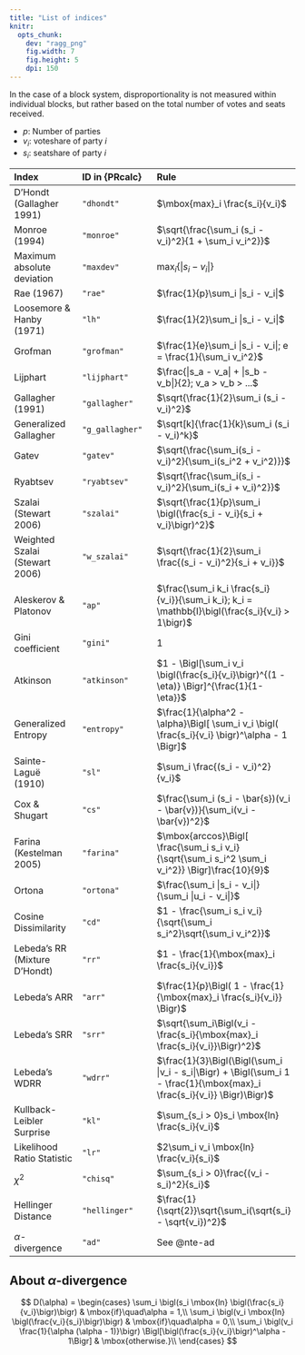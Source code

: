 ```yaml
---
title: "List of indices"
knitr: 
  opts_chunk: 
    dev: "ragg_png"
    fig.width: 7
    fig.height: 5
    dpi: 150
---
```


In the case of a block system, disproportionality is not measured within individual blocks, but rather based on the total number of votes and seats received.

* $p$: Number of parties
* $v_i$: voteshare of party $i$
* $s_i$: seatshare of party $i$

|Index|ID in {PRcalc}|Rule|
|:---|:---|:---|
|D'Hondt (Gallagher 1991)|`"dhondt"`|$\mbox{max}_i \frac{s_i}{v_i}$|
|Monroe (1994) |`"monroe"`|$\sqrt{\frac{\sum_i (s_i - v_i)^2}{1 + \sum_i v_i^2}}$|
|Maximum absolute deviation|`"maxdev"`|$\mbox{max}_i\{|s_i - v_i|\}$|
|Rae (1967) |`"rae"`|$\frac{1}{p}\sum_i |s_i - v_i|$|
|Loosemore & Hanby (1971)|`"lh"`|$\frac{1}{2}\sum_i |s_i - v_i|$|
|Grofman|`"grofman"`|$\frac{1}{e}\sum_i |s_i - v_i|; e = \frac{1}{\sum_i v_i^2}$||
|Lijphart|`"lijphart"`|$\frac{|s_a - v_a| + |s_b - v_b|}{2}; v_a > v_b > ...$|
|Gallagher (1991)|`"gallagher"`|$\sqrt{\frac{1}{2}\sum_i (s_i - v_i)^2}$|
|Generalized Gallagher|`"g_gallagher"`|$\sqrt[k]{\frac{1}{k}\sum_i (s_i - v_i)^k}$|
|Gatev|`"gatev"`|$\sqrt{\frac{\sum_i(s_i - v_i)^2}{\sum_i(s_i^2 + v_i^2)}}$|
|Ryabtsev|`"ryabtsev"`|$\sqrt{\frac{\sum_i(s_i - v_i)^2}{\sum_i(s_i + v_i)^2}}$|/
|Szalai (Stewart 2006)|`"szalai"`|$\sqrt{\frac{1}{p}\sum_i \bigl(\frac{s_i - v_i}{s_i + v_i}\bigr)^2}$|
|Weighted Szalai (Stewart 2006)|`"w_szalai"`|$\sqrt{\frac{1}{2}\sum_i \frac{(s_i - v_i)^2}{s_i + v_i}}$|
|Aleskerov & Platonov |`"ap"`|$\frac{\sum_i k_i \frac{s_i}{v_i}}{\sum_i k_i}; k_i = \mathbb{I}\bigl(\frac{s_i}{v_i} > 1\bigr)$|
|Gini coefficient|`"gini"`|$1$|
|Atkinson|`"atkinson"`|$1 - \Bigl[\sum_i v_i \bigl(\frac{s_i}{v_i}\bigr)^{(1 - \eta)} \Bigr]^{\frac{1}{1-\eta}}$|
|Generalized Entropy|`"entropy"`|$\frac{1}{\alpha^2 - \alpha}\Bigl[ \sum_i v_i \bigl( \frac{s_i}{v_i} \bigr)^\alpha - 1 \Bigr]$|
|Sainte-Laguë (1910)|`"sl"`|$\sum_i \frac{(s_i - v_i)^2}{v_i}$|
|Cox & Shugart|`"cs"`|$\frac{\sum_i (s_i - \bar{s})(v_i - \bar{v})}{\sum_i(v_i - \bar{v})^2}$|
|Farina (Kestelman 2005)|`"farina"`|$\mbox{arccos}\Bigl[ \frac{\sum_i s_i v_i}{\sqrt{\sum_i s_i^2 \sum_i v_i^2}} \Bigr]\frac{10}{9}$||
|Ortona|`"ortona"`|$\frac{\sum_i |s_i - v_i|}{\sum_i |u_i - v_i|}$|$u_i = \mathbb{I}(s_i = \mbox{max}_i s_i)$|
|Cosine Dissimilarity|`"cd"`|$1 - \frac{\sum_i s_i v_i}{\sqrt{\sum_i s_i^2}\sqrt{\sum_i v_i^2}}$|
|Lebeda's RR (Mixture D'Hondt)|`"rr"`|$1 - \frac{1}{\mbox{max}_i \frac{s_i}{v_i}}$|
|Lebeda's ARR|`"arr"`|$\frac{1}{p}\Bigl( 1 - \frac{1}{\mbox{max}_i \frac{s_i}{v_i}} \Bigr)$|
|Lebeda's SRR|`"srr"`|$\sqrt{\sum_i\Bigl(v_i - \frac{s_i}{\mbox{max}_i \frac{s_i}{v_i}}\Bigr)^2}$|
|Lebeda's WDRR|`"wdrr"`|$\frac{1}{3}\Bigl(\Bigl(\sum_i |v_i - s_i|\Bigr) + \Bigl(\sum_i 1 - \frac{1}{\mbox{max}_i \frac{s_i}{v_i}} \Bigr)\Bigr)$|
|Kullback-Leibler Surprise|`"kl"`|$\sum_{s_i > 0}s_i \mbox{ln} \frac{s_i}{v_i}$|
|Likelihood Ratio Statistic|`"lr"`|$2\sum_i v_i \mbox{ln} \frac{v_i}{s_i}$|
|$\chi^2$|`"chisq"`|$\sum_{s_i > 0}\frac{(v_i - s_i)^2}{s_i}$|
|Hellinger Distance|`"hellinger"`|$\frac{1}{\sqrt{2}}\sqrt{\sum_i(\sqrt{s_i} - \sqrt{v_i})^2}$|
|$\alpha$-divergence|`"ad"`|See @nte-ad|

:::{#nte-ad .callout-note collapse="true"}
## About $\alpha$-divergence\

$$
D(\alpha) = \begin{cases}
\sum_i \bigl(s_i \mbox{ln} \bigl(\frac{s_i}{v_i}\bigr)\bigr) & \mbox{if}\quad\alpha = 1,\\
\sum_i \bigl(v_i \mbox{ln} \bigl(\frac{v_i}{s_i}\bigr)\bigr)  & \mbox{if}\quad\alpha = 0,\\
\sum_i \bigl(v_i \frac{1}{\alpha (\alpha - 1)}\bigr) \Bigl[\bigl(\frac{s_i}{v_i}\bigr)^\alpha - 1\Bigr] & \mbox{otherwise.}\\
\end{cases}
$$

:::

<!--
|Fragnelli|`"fragnelli"`|$\frac{1}{2}\sum_i |\varphi_i(s) - \varphi_i(v)|$|
|Gambarelli & Biella|`"gb"`|$\max_i\{|s_i - v_i|, |\varphi_i (s) - \varphi_i (v)|\}$|
-->
